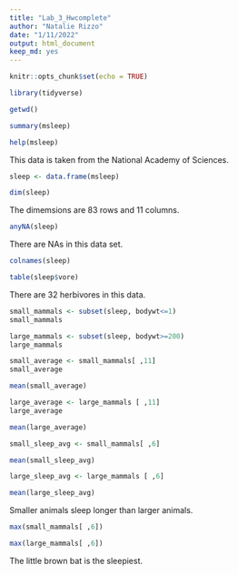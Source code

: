 ```yaml
---
title: "Lab_3_Hwcomplete"
author: "Natalie Rizzo"
date: "1/11/2022"
output: html_document
keep_md: yes
---
```


```r
knitr::opts_chunk$set(echo = TRUE)
```
```r
library(tidyverse)
```
```r
getwd()
```
```r
summary(msleep)
```
```r
help(msleep)
```
This data is taken from the National Academy of Sciences.
```r
sleep <- data.frame(msleep)
```
```r
dim(sleep)
```
The dimemsions are 83 rows and 11 columns. 
```r
anyNA(sleep)
```
There are NAs in this data set. 
```r
colnames(sleep)
```
```r
table(sleep$vore)
```
There are 32 herbivores in this data.
```r
small_mammals <- subset(sleep, bodywt<=1)
small_mammals
```
```r
large_mammals <- subset(sleep, bodywt>=200)
large_mammals
```
```r
small_average <- small_mammals[ ,11]
small_average
```
```r
mean(small_average)
```
```r
large_average <- large_mammals [ ,11]
large_average
```
```r
mean(large_average)
```
```r
small_sleep_avg <- small_mammals[ ,6]
```
```r
mean(small_sleep_avg)
```
```r
large_sleep_avg <- large_mammals [ ,6]
```

```r
mean(large_sleep_avg)
```
Smaller animals sleep longer than larger animals.
```r
max(small_mammals[ ,6])
```
```r
max(large_mammals[ ,6])
```
The little brown bat is the sleepiest.

